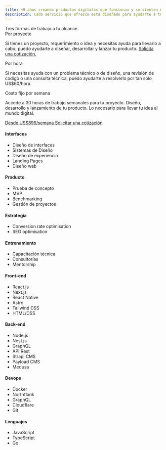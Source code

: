 ```yaml
---
title: +9 años creando productos digitales que funcionan y se sienten muy bien
description: Cada servicio que ofrezco está diseñado para ayudarte a tener éxito en tu negocio. Cada buen producto requiere iteraciones de estrategia, diseño y desarrollo.
---
```


<section class="border-b border-gray-200">
  <Container>
    <div class="flex flex-col gap-6 pt-12 pb-16">
      <motion.h2
        client:load
        initial={{opacity:0, y:-20}}
        animate={{opacity:1, y:0}}
        transition={{ type: 'spring', stiffness: 250, damping: 20, delay: 0.15 }}
        className="font-bold text-2xl">Tres formas de trabajo a tu alcance</motion.h2>
      <motion.div
        client:load
        initial={{opacity:0, y:-20}}
        animate={{opacity:1, y:0}}
        transition={{ type: 'spring', stiffness: 250, damping: 20, delay: 0.2 }}
        className="grid md:grid-cols-2 gap-6 gap-y-8">
        <div class="flex flex-col gap-4">
          <div class="flex flex-col gap-1">
            <span class="font-semibold text-lg">Por proyecto</span>
            <p class="font-medium text-gray-500">Si tienes un proyecto, requerimiento o idea y necesitas ayuda para llevarlo a cabo, puedo ayudarte a diseñar, desarrollar y lanzar tu producto. <a href="/contacto/" class="font-semibold text-black underline underline-offset-2">Solicita una cotización.</a></p>
          </div>
        </div>
        <div class="flex flex-col gap-4">
          <div class="flex flex-col gap-1">
            <span class="font-semibold text-lg">Por hora</span>
            <p class="font-medium text-gray-500">Si necesitas ayuda con un problema técnico o de diseño, una revisión de código o una consulta técnica, puedo ayudarte a resolverlo por tan solo <span class="font-semibold text-black">US$60/hora</span>.</p>
          </div>
        </div>
        <div class="md:col-span-2 flex flex-col gap-4">
          <div class="flex flex-col gap-1">
            <span class="font-semibold text-lg">Costo fijo por semana</span>
            <p class="font-medium text-gray-500">Accede a 30 horas de trabajo semanales para tu proyecto. Diseño, desarrollo y lanzamiento de tu producto. Lo necesario para llevar tu idea al mundo digital.</p>
          </div>
        </div>
      </motion.div>
      <motion.div
        client:load
        initial={{opacity:0, y:-20}}
        animate={{opacity:1, y:0}}
        transition={{ type: 'spring', stiffness: 250, damping: 20, delay: 0.25 }}
        className="flex flex-col md:flex-row md:items-center gap-3"
      >
        <a
          href={SUB_PAYMENT}
          target="_blank"
          class="md:w-max relative px-4 py-3 rounded-2xl text-white bg-black shadow-lg shadow-[#F84F1A]/35 ring-2 ring-[#F84F1A]/20 hover:shadow-xl hover:shadow-[#F84F1A]/60 hover:ring-[#F84F1A]/30 font-semibold transition hover:scale-105 z-10 text-center">
          Desde US$899/semana
        </a>
        <a href="/contacto/" class="px-4 py-3 md:w-max rounded-2xl text-black ring-2 ring-gray-100 font-semibold transition bg-gray-100 hover:bg-orange-200 hover:ring-orange-200 text-center">
          Solicitar una cotización
        </a>
      </motion.div>
    </div>
  </Container>
</section>
<section class="border-b border-gray-200">
  <Container>
    <div class="grid md:grid-cols-2 gap-0">
      <motion.div
        client:load
        initial={{opacity:0, y:-20}}
        animate={{opacity:1, y:0}}
        transition={{ type: 'spring', stiffness: 250, damping: 20, delay: 0.3 }}
        className="flex flex-col md:border-r border-gray-200">
        <BlockRow title="Diseño y estrategia" class="py-8">
          <span slot="icon" class="bg-orange-900 text-white p-1 rounded-lg">
            <Design />
          </span>
          <div class="flex flex-col gap-5 text-lg">
            <div class="flex flex-col gap-3">
              <h4 class="font-semibold text-gray-800">Interfaces</h4>
              <ul class="flex flex-col gap-2 z-10">
                <li class="font-medium text-gray-600">Diseño de interfaces</li>
                <li class="font-medium text-gray-600">Sistemas de Diseño</li>
                <li class="font-medium text-gray-600">Diseño de experiencia</li>
                <li class="font-medium text-gray-600">Landing Pages</li>
                <li class="font-medium text-gray-600">Diseño web</li>
              </ul>
            </div>
            <div class="flex flex-col gap-3">
              <h4 class="font-semibold text-gray-800">Producto</h4>
              <ul class="flex flex-col gap-2 z-10">
                <li class="font-medium text-gray-600">Prueba de concepto</li>
                <li class="font-medium text-gray-600">MVP</li>
                <li class="font-medium text-gray-600">Benchmarking</li>
                <li class="font-medium text-gray-600">Gestión de proyectos</li>
              </ul>
            </div>
            <div class="flex flex-col gap-3">
              <h4 class="font-semibold text-gray-800">Estrategía</h4>
              <ul class="flex flex-col gap-2 z-10">
                <li class="font-medium text-gray-600">Conversion rate optimisation</li>
                <li class="font-medium text-gray-600">SEO optimisation</li>
              </ul>
            </div>
          </div>
        </BlockRow>
        <BlockRow title="Otros servicios" class="py-8">
          <span slot="icon" class="bg-blue-700 text-white p-1 rounded-lg">
            <Mentoring />
          </span>
          <div class="flex flex-col gap-5 text-lg">
            <div class="flex flex-col gap-3">
              <h4 class="font-semibold text-gray-800">Entrenamiento</h4>
              <ul class="flex flex-col gap-2 z-10">
                <li class="font-medium text-gray-600">Capacitación técnica</li>
                <li class="font-medium text-gray-600">Consultorías</li>
                <li class="font-medium text-gray-600">Mentorship</li>
              </ul>
            </div>
          </div>
        </BlockRow>
      </motion.div>
      <motion.div
        client:load
        initial={{opacity:0, y:-20}}
        animate={{opacity:1, y:0}}
        transition={{ type: 'spring', stiffness: 250, damping: 20, delay: 0.35 }}
      >
        <BlockRow title="Software Development" class="py-8 md:pl-12">
          <span slot="icon" class="bg-black text-white p-1 rounded-lg">
            <Terminal />
          </span>
          <div class="flex flex-col gap-5 text-lg">
            <div class="flex flex-col gap-3">
              <h4 class="font-semibold text-gray-800">Front-end</h4>
              <ul class="flex flex-col gap-2 z-10">
                <li class="font-medium text-gray-600">React.js</li>
                <li class="font-medium text-gray-600">Next.js</li>
                <li class="font-medium text-gray-600">React Native</li>
                <li class="font-medium text-gray-600">Astro</li>
                <li class="font-medium text-gray-600">Tailwind CSS</li>
                <li class="font-medium text-gray-600">HTML/CSS</li>
              </ul>
            </div>
            <div class="flex flex-col gap-3">
              <h4 class="font-semibold text-gray-800">Back-end</h4>
              <ul class="flex flex-col gap-2 z-10">
                <li class="font-medium text-gray-600">Node.js</li>
                <li class="font-medium text-gray-600">Nest.js</li>
                <li class="font-medium text-gray-600">GraphQL</li>
                <li class="font-medium text-gray-600">API Rest</li>
                <li class="font-medium text-gray-600">Strapi CMS</li>
                <li class="font-medium text-gray-600">Payload CMS</li>
                <li class="font-medium text-gray-600">Medusa</li>
              </ul>
            </div>
            <div class="flex flex-col gap-3">
              <h4 class="font-semibold text-gray-800">Devops</h4>
              <ul class="flex flex-col gap-2 z-10">
                <li class="font-medium text-gray-600">Docker</li>
                <li class="font-medium text-gray-600">Northflank</li>
                <li class="font-medium text-gray-600">GraphQL</li>
                <li class="font-medium text-gray-600">Cloudflare</li>
                <li class="font-medium text-gray-600">Git</li>
              </ul>
            </div>
            <div class="flex flex-col gap-3">
              <h4 class="font-semibold text-gray-800">Lenguajes</h4>
              <ul class="flex flex-col gap-2 z-10">
                <li class="font-medium text-gray-600">JavaScript</li>
                <li class="font-medium text-gray-600">TypeScript</li>
                <li class="font-medium text-gray-600">Go</li>
              </ul>
            </div>
          </div>
        </BlockRow>
      </motion.div>
    </div>
  </Container>
</section>